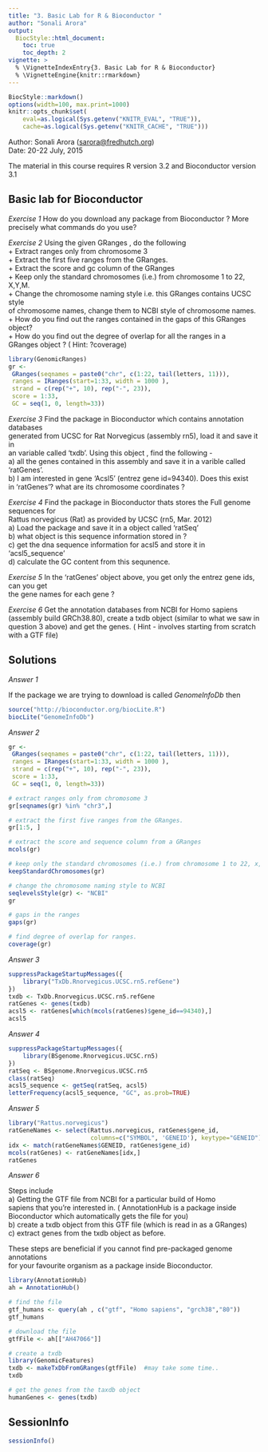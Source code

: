 ```yaml
---
title: "3. Basic Lab for R & Bioconductor "
author: "Sonali Arora"
output:
  BiocStyle::html_document:
    toc: true
    toc_depth: 2
vignette: >
  % \VignetteIndexEntry{3. Basic Lab for R & Bioconductor}
  % \VignetteEngine{knitr::rmarkdown}
---
```

```r
BiocStyle::markdown()
options(width=100, max.print=1000)
knitr::opts_chunk$set(
    eval=as.logical(Sys.getenv("KNITR_EVAL", "TRUE")),
    cache=as.logical(Sys.getenv("KNITR_CACHE", "TRUE")))
```

Author: Sonali Arora (<a
  href="mailto:sarora@fredhutch.org">sarora@fredhutch.org</a>)<br/ >
Date: 20-22 July, 2015<br />

The material in this course requires R version 3.2 and Bioconductor
version 3.1


## Basic lab for Bioconductor 

_Exercise 1_
How do you download any package from Bioconductor ? More precisely what 
commands do you use? 

_Exercise 2_ 
Using the given GRanges , do the following   
    + Extract ranges only from chromosome 3  
    + Extract the first five ranges from the GRanges.  
    + Extract the score and gc column of the GRanges  
    + Keep only the standard chromosomes (i.e.) from chromosome 1 to 22, X,Y,M.  
    + Change the chromosome naming style i.e. this GRanges contains UCSC style  
of chromosome names, change them to NCBI style of chromosome names.   
    + How do you find out the ranges contained in the gaps of this GRanges object?  
    + How do you find out the degree of overlap for all the ranges in a   
GRanges object ? ( Hint: ?coverage)  


```r
library(GenomicRanges)
gr <-
 GRanges(seqnames = paste0("chr", c(1:22, tail(letters, 11))),
 ranges = IRanges(start=1:33, width = 1000 ),
 strand = c(rep("+", 10), rep("-", 23)),
 score = 1:33,
 GC = seq(1, 0, length=33))
```  

_Exercise 3_
 Find the package in Bioconductor which contains annotation databases  
generated from UCSC for Rat Norvegicus (assembly rn5), load it and save it in  
an variable called 'txdb'. Using this object , find the following -   
a) all the genes contained in this assembly and save it in a varible called   
'ratGenes'.  
b) I am interested in gene 'Acsl5' (entrez gene id=94340). Does this exist   
in 'ratGenes'? what are its chromosome coordinates ?  

_Exercise 4_
Find the package in Bioconductor thats stores the Full genome sequences for  
Rattus norvegicus (Rat) as provided by UCSC (rn5, Mar. 2012)   
a) Load the package and save it in a object called 'ratSeq'  
b) what object is this sequence information stored in ?  
c) get the dna sequence information for acsl5 and store it in 'acsl5_sequence'  
d) calculate the GC content from this sequnence.   

_Exercise 5_
In the 'ratGenes' object above, you get only the entrez gene ids, can you get  
the gene names for each gene ?  

_Exercise 6_
Get the annotation databases from NCBI for Homo sapiens  
(assembly build GRCh38.80), create a txdb object (similar to what we saw in  
question 3 above) and get the genes. ( Hint - involves starting from scratch  
with a GTF file)

## Solutions

_Answer 1_ 

If the package we are trying to download is called *GenomeInfoDb* then 
```r
source("http://bioconductor.org/biocLite.R")
biocLite("GenomeInfoDb")
```

_Answer 2_ 

```r

gr <-
 GRanges(seqnames = paste0("chr", c(1:22, tail(letters, 11))),
 ranges = IRanges(start=1:33, width = 1000 ),
 strand = c(rep("+", 10), rep("-", 23)),
 score = 1:33,
 GC = seq(1, 0, length=33))

# extract ranges only from chromosome 3 
gr[seqnames(gr) %in% "chr3",]

# extract the first five ranges from the GRanges.
gr[1:5, ]

# extract the score and sequence column from a GRanges
mcols(gr)

# keep only the standard chromosomes (i.e.) from chromosome 1 to 22, x, y,m
keepStandardChromosomes(gr)

# change the chromosome naming style to NCBI
seqlevelsStyle(gr) <- "NCBI"
gr

# gaps in the ranges
gaps(gr)

# find degree of overlap for ranges.
coverage(gr)

```

_Answer 3_ 
```r
suppressPackageStartupMessages({
    library("TxDb.Rnorvegicus.UCSC.rn5.refGene")
})
txdb <- TxDb.Rnorvegicus.UCSC.rn5.refGene
ratGenes <- genes(txdb) 
acsl5 <- ratGenes[which(mcols(ratGenes)$gene_id==94340),]
acsl5
```

_Answer 4_

```r
suppressPackageStartupMessages({
    library(BSgenome.Rnorvegicus.UCSC.rn5)
})
ratSeq <- BSgenome.Rnorvegicus.UCSC.rn5
class(ratSeq)
acsl5_sequence <- getSeq(ratSeq, acsl5)
letterFrequency(acsl5_sequence, "GC", as.prob=TRUE)
```

_Answer 5_ 

```r
library("Rattus.norvegicus")
ratGeneNames <- select(Rattus.norvegicus, ratGenes$gene_id, 
                       columns=c("SYMBOL", 'GENEID'), keytype="GENEID")
idx <- match(ratGeneNames$GENEID, ratGenes$gene_id)
mcols(ratGenes) <- ratGeneNames[idx,]
ratGenes
```


_Answer 6_

Steps include   
a) Getting the GTF file from NCBI for a particular build of Homo  
sapiens that you're interested in. ( AnnotationHub is a package inside   
Bioconductor which automatically gets the file for you)  
b) create a txdb object from this GTF file (which is read in as a GRanges)  
c) extract genes from the txdb object as before.   

These steps are beneficial if you cannot find pre-packaged genome annotations  
for your favourite organism as a package inside Bioconductor.   

```r

library(AnnotationHub)
ah = AnnotationHub()

# find the file 
gtf_humans <- query(ah , c("gtf", "Homo sapiens", "grch38","80"))
gtf_humans

# download the file
gtfFile <- ah[["AH47066"]]

# create a txdb 
library(GenomicFeatures)
txdb <- makeTxDbFromGRanges(gtfFile)  #may take some time..
txdb

# get the genes from the taxdb object
humanGenes <- genes(txdb)
```


## SessionInfo

```r
sessionInfo()
```

